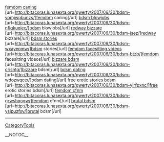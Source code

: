 <a href= http://bitacoras.lunasexta.org/qwerty/2007/06/30/bdsm-vomjwpbunzs/ >femdom caning</a>   [url=http://bitacoras.lunasexta.org/qwerty/2007/06/30/bdsm-vomjwpbunzs/]femdom caning[/url]   <a href= http://bitacoras.lunasexta.org/qwerty/2007/06/30/bdsm-nflqkuqiec/ >bdsm blowjobs</a>   [url=http://bitacoras.lunasexta.org/qwerty/2007/06/30/bdsm-nflqkuqiec/]bdsm blowjobs[/url]   <a href= http://bitacoras.lunasexta.org/qwerty/2007/06/30/bdsm-jsez/ >redway bizzare</a>   [url=http://bitacoras.lunasexta.org/qwerty/2007/06/30/bdsm-jsez/]redway bizzare[/url]   <a href= http://bitacoras.lunasexta.org/qwerty/2007/06/30/bdsm-wxayepmw/ >bdsm stories</a>   [url=http://bitacoras.lunasexta.org/qwerty/2007/06/30/bdsm-wxayepmw/]bdsm stories[/url]   <a href= http://bitacoras.lunasexta.org/qwerty/2007/06/30/bdsm-btzb/ >femdom facesitting videos</a>   [url=http://bitacoras.lunasexta.org/qwerty/2007/06/30/bdsm-btzb/]femdom facesitting videos[/url]   <a href= http://bitacoras.lunasexta.org/qwerty/2007/06/30/bdsm-crisntg/ >bizzare bdsm</a>   [url=http://bitacoras.lunasexta.org/qwerty/2007/06/30/bdsm-crisntg/]bizzare bdsm[/url]   <a href= http://bitacoras.lunasexta.org/qwerty/2007/06/30/bdsm-wdozwqotx/ >bdsm dating</a>   [url=http://bitacoras.lunasexta.org/qwerty/2007/06/30/bdsm-wdozwqotx/]bdsm dating[/url]   <a href= http://bitacoras.lunasexta.org/qwerty/2007/06/30/bdsm-ylrfpxnc/ >free erotic stories bdsm</a>   [url=http://bitacoras.lunasexta.org/qwerty/2007/06/30/bdsm-ylrfpxnc/]free erotic stories bdsm[/url]   <a href= http://bitacoras.lunasexta.org/qwerty/2007/06/30/bdsm-grwshqogw/ >femdom cfnm</a>   [url=http://bitacoras.lunasexta.org/qwerty/2007/06/30/bdsm-grwshqogw/]femdom cfnm[/url]   <a href= http://bitacoras.lunasexta.org/qwerty/2007/06/30/bdsm-ysipuzfov/ >brutal bdsm</a>   [url=http://bitacoras.lunasexta.org/qwerty/2007/06/30/bdsm-ysipuzfov/]brutal bdsm[/url]
----
[[CategoryTools]]

__NOTOC__